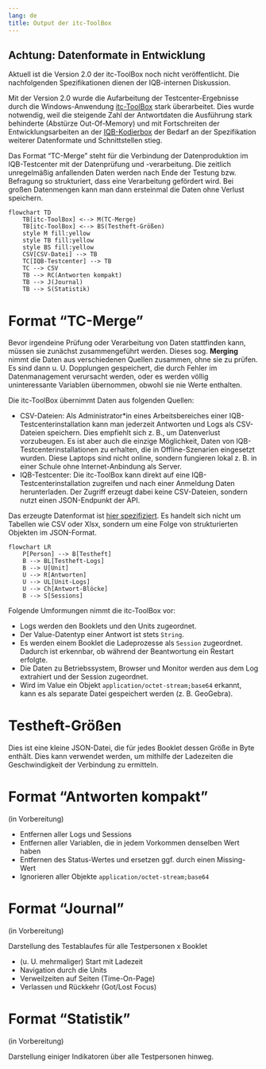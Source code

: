 ```yaml
---
lang: de
title: Output der itc-ToolBox
---
```


::: {.callout-important}
## Achtung: Datenformate in Entwicklung
Aktuell ist die Version 2.0 der itc-ToolBox noch nicht veröffentlicht. Die nachfolgenden Spezifikationen dienen der IQB-internen Diskussion.
:::

Mit der Version 2.0 wurde die Aufarbeitung der Testcenter-Ergebnisse durch die Windows-Anwendung [itc-ToolBox](https://github.com/iqb-berlin/itc-toolbox#readme) stark überarbeitet. Dies wurde notwendig, weil die steigende Zahl der Antwortdaten die Ausführung stark behinderte (Abstürze Out-Of-Memory) und mit Fortschreiten der Entwicklungsarbeiten an der [IQB-Kodierbox](https://github.com/iqb-berlin/coding-box#readme) der Bedarf an der Spezifikation weiterer Datenformate und Schnittstellen stieg.

Das Format "TC-Merge" steht für die Verbindung der Datenproduktion im IQB-Testcenter mit der Datenprüfung und -verarbeitung. Die zeitlich unregelmäßig anfallenden Daten werden nach Ende der Testung bzw. Befragung so strukturiert, dass eine Verarbeitung gefördert wird. Bei großen Datenmengen kann man dann ersteinmal die Daten ohne Verlust speichern.

```mermaid
flowchart TD
    TB[itc-ToolBox] <--> M(TC-Merge)
    TB[itc-ToolBox] <--> BS(Testheft-Größen)
    style M fill:yellow
    style TB fill:yellow
    style BS fill:yellow
    CSV[CSV-Datei] --> TB
    TC[IQB-Testcenter] --> TB
    TC --> CSV
    TB --> RC(Antworten kompakt)
    TB --> J(Journal)
    TB --> S(Statistik)
```


# Format "TC-Merge"

Bevor irgendeine Prüfung oder Verarbeitung von Daten stattfinden kann, müssen sie zunächst zusammengeführt werden. Dieses sog. **Merging** nimmt die Daten aus verschiedenen Quellen zusammen, ohne sie zu prüfen. Es sind dann u. U. Dopplungen gespeichert, die durch Fehler im Datenmanagement verursacht werden, oder es werden völlig uninteressante Variablen übernommen, obwohl sie nie Werte enthalten.

Die itc-ToolBox übernimmt Daten aus folgenden Quellen:

* CSV-Dateien: Als Administrator\*in eines Arbeitsbereiches einer IQB-Testcenterinstallation kann man jederzeit Antworten und Logs als CSV-Dateien speichern. Dies empfiehlt sich z. B., um Datenverlust vorzubeugen. Es ist aber auch die einzige Möglichkeit, Daten von IQB-Testcenterinstallationen zu erhalten, die in Offline-Szenarien eingesetzt wurden. Diese Laptops sind nicht online, sondern fungieren lokal z. B. in einer Schule ohne Internet-Anbindung als Server.
* IQB-Testcenter: Die itc-ToolBox kann direkt auf eine IQB-Testcenterinstallation zugreifen und nach einer Anmeldung Daten herunterladen. Der Zugriff erzeugt dabei keine CSV-Dateien, sondern nutzt einen JSON-Endpunkt der API.

Das erzeugte Datenformat ist [hier spezifiziert](tc-merge.qmd). Es handelt sich nicht um Tabellen wie CSV oder Xlsx, sondern um eine Folge von strukturierten Objekten im JSON-Format.

```mermaid
flowchart LR
    P[Person] --> B[Testheft]
    B --> BL[Testheft-Logs]
    B --> U[Unit]
    U --> R[Antworten]
    U --> UL[Unit-Logs]
    U --> Ch[Antwort-Blöcke]
    B --> S[Sessions]
```

Folgende Umformungen nimmt die itc-ToolBox vor:

* Logs werden den Booklets und den Units zugeordnet.
* Der Value-Datentyp einer Antwort ist stets `String`.
* Es werden einem Booklet die Ladeprozesse als `Session` zugeordnet. Dadurch ist erkennbar, ob während der Beantwortung ein Restart erfolgte.
* Die Daten zu Betriebssystem, Browser und Monitor werden aus dem Log extrahiert und der Session zugeordnet.
* Wird im Value ein Objekt `application/octet-stream;base64` erkannt, kann es als separate Datei gespeichert werden (z. B. GeoGebra).

# Testheft-Größen

Dies ist eine kleine JSON-Datei, die für jedes Booklet dessen Größe in Byte enthält. Dies kann verwendet werden, um mithilfe der Ladezeiten die Geschwindigkeit der Verbindung zu ermitteln.

# Format "Antworten kompakt"

(in Vorbereitung)

* Entfernen aller Logs und Sessions
* Entfernen aller Variablen, die in jedem Vorkommen denselben Wert haben
* Entfernen des Status-Wertes und ersetzen ggf. durch einen Missing-Wert
* Ignorieren aller Objekte `application/octet-stream;base64`

# Format "Journal"

(in Vorbereitung)

Darstellung des Testablaufes für alle Testpersonen x Booklet

* (u. U. mehrmaliger) Start mit Ladezeit
* Navigation durch die Units
* Verweilzeiten auf Seiten (Time-On-Page)
* Verlassen und Rückkehr (Got/Lost Focus)

# Format "Statistik"

(in Vorbereitung)

Darstellung einiger Indikatoren über alle Testpersonen hinweg.
